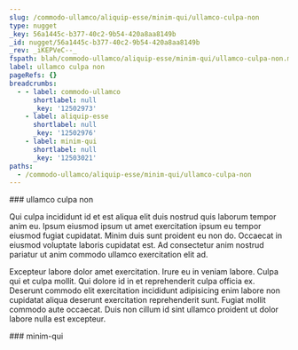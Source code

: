 ```yaml
---
slug: /commodo-ullamco/aliquip-esse/minim-qui/ullamco-culpa-non
type: nugget
_key: 56a1445c-b377-40c2-9b54-420a8aa8149b
_id: nugget/56a1445c-b377-40c2-9b54-420a8aa8149b
_rev: _iKEPVeC--_
fspath: blah/commodo-ullamco/aliquip-esse/minim-qui/ullamco-culpa-non.md
label: ullamco culpa non
pageRefs: {}
breadcrumbs:
  - - label: commodo-ullamco
      shortlabel: null
      _key: '12502973'
    - label: aliquip-esse
      shortlabel: null
      _key: '12502976'
    - label: minim-qui
      shortlabel: null
      _key: '12503021'
paths:
  - /commodo-ullamco/aliquip-esse/minim-qui/ullamco-culpa-non
---
```


<NuggetArea>
<Nugget slug="/commodo-ullamco/aliquip-esse/minim-qui/ullamco-culpa-non" type="nugget" _key="56a1445c-b377-40c2-9b54-420a8aa8149b" _id="nugget/56a1445c-b377-40c2-9b54-420a8aa8149b" _rev="_iKEPVeC--_" fspath="blah/commodo-ullamco/aliquip-esse/minim-qui/ullamco-culpa-non.md" label="ullamco culpa non" paths="/commodo-ullamco/aliquip-esse/minim-qui/ullamco-culpa-non">
<NuggetBody>
### ullamco culpa non

Qui culpa incididunt id et est aliqua elit duis nostrud quis laborum tempor anim eu. Ipsum eiusmod ipsum ut amet exercitation ipsum eu tempor eiusmod fugiat cupidatat. Minim duis sunt proident eu non do. Occaecat in eiusmod voluptate laboris cupidatat est. Ad consectetur anim nostrud pariatur ut anim commodo ullamco exercitation elit ad.

Excepteur labore dolor amet exercitation. Irure eu in veniam labore. Culpa qui et culpa mollit. Qui dolore id in et reprehenderit culpa officia ex. Deserunt commodo elit exercitation incididunt adipisicing enim labore non cupidatat aliqua deserunt exercitation reprehenderit sunt. Fugiat mollit commodo aute occaecat. Duis non cillum id sint ullamco proident ut dolor labore nulla est excepteur.

</NuggetBody>
<Breadcrumbs>
<Crumbs>
<Crumb _key="12502973" label="commodo-ullamco" /><Crumb _key="12502976" label="aliquip-esse" /><Crumb _key="12503021" label="minim-qui" />
</Crumbs>
</Breadcrumbs>
</Nugget>

<NuggetsInbound>
</NuggetsInbound>
<NuggetsOutbound>
</NuggetsOutbound>
</NuggetArea>
<PassagesInbound>
<Passage direction="inbound" type="passage" _key="12503021" _id="passage/12503021" _rev="_iKEPVd6--_" label="minim-qui" passage="minim-qui" fspath="blah/commodo-ullamco/aliquip-esse/minim-qui" paths="/commodo-ullamco/aliquip-esse/minim-qui" slug="/commodo-ullamco/aliquip-esse/minim-qui">
<NuggetBody>
### minim-qui

</NuggetBody>
<Breadcrumbs>
<Crumbs>
<Crumb _key="12502973" label="commodo-ullamco" /><Crumb _key="12502976" label="aliquip-esse" />
</Crumbs>
</Breadcrumbs>
</Passage>

</PassagesInbound>
<PassagesOutbound>
</PassagesOutbound>